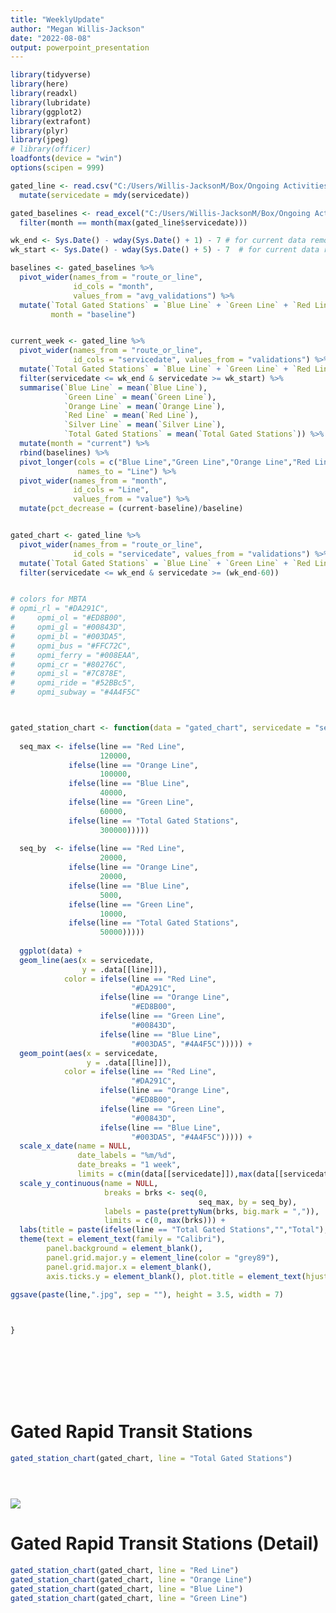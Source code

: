 ```yaml
---
title: "WeeklyUpdate"
author: "Megan Willis-Jackson"
date: "2022-08-08"
output: powerpoint_presentation
---
```


```r
library(tidyverse)
library(here)
library(readxl)
library(lubridate)
library(ggplot2)
library(extrafont)
library(plyr)
library(jpeg)
# library(officer)
loadfonts(device = "win")
options(scipen = 999)

```


```r
gated_line <- read.csv("C:/Users/Willis-JacksonM/Box/Ongoing Activities/Ridership/COVID-specific Work/downloadable data for public/CSVs for public download/2022.08.02 MBTA Gated Station Validations by line 2018-22.csv") %>%
  mutate(servicedate = mdy(servicedate))

gated_baselines <- read_excel("C:/Users/Willis-JacksonM/Box/Ongoing Activities/Ridership/COVID-specific Work/Weekly Updates/Daily One-Page Update 2022.08.03.xlsx", sheet = "Baselines") %>%
  filter(month == month(max(gated_line$servicedate)))


```


```r
wk_end <- Sys.Date() - wday(Sys.Date() + 1) - 7 # for current data remove this minus 7
wk_start <- Sys.Date() - wday(Sys.Date() + 5) - 7  # for current data remove this minus 7

baselines <- gated_baselines %>%
  pivot_wider(names_from = "route_or_line",
              id_cols = "month",
              values_from = "avg_validations") %>%
  mutate(`Total Gated Stations` = `Blue Line` + `Green Line` + `Red Line` + `Orange Line` + `Silver Line`,
         month = "baseline")


current_week <- gated_line %>%
  pivot_wider(names_from = "route_or_line", 
              id_cols = "servicedate", values_from = "validations") %>%
  mutate(`Total Gated Stations` = `Blue Line` + `Green Line` + `Red Line` + `Orange Line` + `Silver Line`) %>%
  filter(servicedate <= wk_end & servicedate >= wk_start) %>%
  summarise(`Blue Line` = mean(`Blue Line`),
            `Green Line` = mean(`Green Line`),
            `Orange Line` = mean(`Orange Line`),
            `Red Line` = mean(`Red Line`),
            `Silver Line` = mean(`Silver Line`),
            `Total Gated Stations` = mean(`Total Gated Stations`)) %>%
  mutate(month = "current") %>%
  rbind(baselines) %>%
  pivot_longer(cols = c("Blue Line","Green Line","Orange Line","Red Line","Silver Line","Total Gated Stations" ),
               names_to = "Line") %>%
  pivot_wider(names_from = "month",
              id_cols = "Line",
              values_from = "value") %>%
  mutate(pct_decrease = (current-baseline)/baseline)


gated_chart <- gated_line %>%
  pivot_wider(names_from = "route_or_line", 
              id_cols = "servicedate", values_from = "validations") %>%
  mutate(`Total Gated Stations` = `Blue Line` + `Green Line` + `Red Line` + `Orange Line` + `Silver Line`) %>%
  filter(servicedate <= wk_end & servicedate >= (wk_end-60))



```





```r

# colors for MBTA
# opmi_rl = "#DA291C",
#     opmi_ol = "#ED8B00",
#     opmi_gl = "#00843D",
#     opmi_bl = "#003DA5",
#     opmi_bus = "#FFC72C",
#     opmi_ferry = "#008EAA",
#     opmi_cr = "#80276C",
#     opmi_sl = "#7C878E",
#     opmi_ride = "#52BBc5",
#     opmi_subway = "#4A4F5C"



gated_station_chart <- function(data = "gated_chart", servicedate = "servicedate", line){
  
  seq_max <- ifelse(line == "Red Line",
                    120000,
             ifelse(line == "Orange Line",
                    100000,
             ifelse(line == "Blue Line",
                    40000,
             ifelse(line == "Green Line",
                    60000,
             ifelse(line == "Total Gated Stations",
                    300000)))))
  
  seq_by  <- ifelse(line == "Red Line",
                    20000,
             ifelse(line == "Orange Line",
                    20000,
             ifelse(line == "Blue Line",
                    5000,
             ifelse(line == "Green Line",
                    10000,
             ifelse(line == "Total Gated Stations",
                    50000)))))
  
  ggplot(data) +
  geom_line(aes(x = servicedate,
                y = .data[[line]]), 
            color = ifelse(line == "Red Line",
                           "#DA291C",
                    ifelse(line == "Orange Line",
                           "#ED8B00",
                    ifelse(line == "Green Line",
                           "#00843D",
                    ifelse(line == "Blue Line",
                           "#003DA5", "#4A4F5C"))))) +
  geom_point(aes(x = servicedate,
                 y = .data[[line]]), 
            color = ifelse(line == "Red Line",
                           "#DA291C",
                    ifelse(line == "Orange Line",
                           "#ED8B00",
                    ifelse(line == "Green Line",
                           "#00843D",
                    ifelse(line == "Blue Line",
                           "#003DA5", "#4A4F5C"))))) +
  scale_x_date(name = NULL,
               date_labels = "%m/%d",
               date_breaks = "1 week",
               limits = c(min(data[[servicedate]]),max(data[[servicedate]]))) +
  scale_y_continuous(name = NULL,
                     breaks = brks <- seq(0, 
                                          seq_max, by = seq_by),
                     labels = paste(prettyNum(brks, big.mark = ",")),
                     limits = c(0, max(brks))) +
  labs(title = paste(ifelse(line == "Total Gated Stations","","Total"),line,"Validations, Last 60 Days")) +
  theme(text = element_text(family = "Calibri"),
        panel.background = element_blank(), 
        panel.grid.major.y = element_line(color = "grey89"),
        panel.grid.major.x = element_blank(),
        axis.ticks.y = element_blank(), plot.title = element_text(hjust = .5, face = "bold"))

ggsave(paste(line,".jpg", sep = ""), height = 3.5, width = 7)


  
}









```


# Gated Rapid Transit Stations

```r
gated_station_chart(gated_chart, line = "Total Gated Stations")





```

![]("Users/Willis-JacksonM/OneDrive - Commonwealth of Massachusetts/RidershipDocumentation/R/opmi_weeklyupdate/Total Gated Stations.jpg")

# Gated Rapid Transit Stations (Detail)

```r

gated_station_chart(gated_chart, line = "Red Line")
gated_station_chart(gated_chart, line = "Orange Line")
gated_station_chart(gated_chart, line = "Blue Line")
gated_station_chart(gated_chart, line = "Green Line")


```













